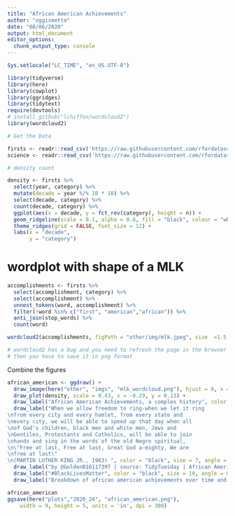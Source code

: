 ```yaml
---
title: "African American Achievements"
author: "oggismetto"
date: "08/06/2020"
output: html_document
editor_options: 
  chunk_output_type: console
---
```


```r

Sys.setlocale("LC_TIME", "en_US.UTF-8")

library(tidyverse)
library(here)
library(cowplot)
library(ggridges)
library(tidytext)
require(devtools)
# install_github("lchiffon/wordcloud2")
library(wordcloud2)

# Get the Data

firsts <- readr::read_csv('https://raw.githubusercontent.com/rfordatascience/tidytuesday/master/data/2020/2020-06-09/firsts.csv')
science <- readr::read_csv('https://raw.githubusercontent.com/rfordatascience/tidytuesday/master/data/2020/2020-06-09/science.csv')


```


```r
# density count

density <- firsts %>%
  select(year, category) %>%
  mutate(decade = year %/% 10 * 10) %>%
  select(decade, category) %>%
  count(decade, category) %>% 
  ggplot(aes(x = decade, y = fct_rev(category), height = n)) +
  geom_ridgeline(scale = 0.1, alpha = 0.6, fill = "black", colour = "white") + 
  theme_ridges(grid = FALSE, font_size = 12) +
  labs(x = "decade",
       y = "category")

```

# wordplot with shape of a MLK

```r

accomplishments <- firsts %>%
  select(accomplishment, category) %>%
  select(accomplishment) %>%
  unnest_tokens(word, accomplishment) %>%
  filter(!word %in% c("first", "american","african")) %>%
  anti_join(stop_words) %>%
  count(word)

wordcloud2(accomplishments, figPath = "other/img/mlk.jpeg", size  =1.5, color = 'black')

# wordcloud2 has a bug and you need to refresh the page in the browser to get the plot
# then you have to save it in png format
```

Combine the figures

```r
african_american <- ggdraw() +
  draw_image(here("other", "imgs", "mlk_wordcloud.png"), hjust = 0, x = 0.1, y = -0.05, scale = 0.8)+
  draw_plot(density, scale = 0.43, x = -0.29, y = 0.13) + 
  draw_label("African American Achievements, a complex history", color = "black", size = 25, angle = 0, y = 0.95) +
  draw_label("When we allow freedom to ring-when we let it ring
\nfrom every city and every hamlet, from every state and
\nevery city, we will be able to speed up that day when all
\nof God's children, black men and white men, Jews and
\nGentiles, Protestants and Catholics, will be able to join
\nhands and sing in the words of the old Negro spiritual,
\n\"Free at last, Free at last, Great God a-mighty, We are
\nfree at last\"
\n(MARTIN LUTHER KING JR., 1963) ", color = "black", size = 7, angle = 0, x = 0.2, y = 0.23, fontfamily = "TT Courier New") + 
  draw_label("by @GoldenB16117397 | source: TidyTuesday | African American Achievements", color = "black", size = 6, angle = 0, x = 0.8, y = 0.05)+ 
  draw_label("#BlackLivesMatter", color = "black", size = 10, angle = 0, x = 0.88, y = 0.8, fontface = "bold")+ 
  draw_label("Breakdown of african american achievements over time and summarized in one of their most popular heroes", color = "black", size = 12, angle = 0, x = 0.5, y = 0.88)

african_american
ggsave(here("plots","2020_24", "african_american.png"), 
    width = 9, height = 5, units = 'in', dpi = 300)
```


